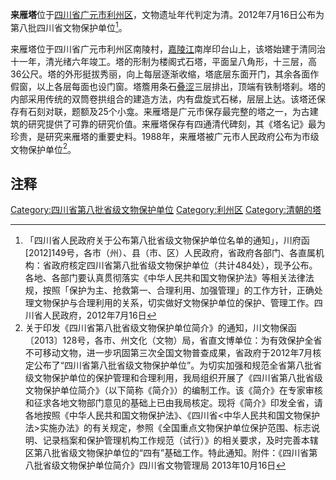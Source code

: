 {{msg:四川省文物保护单位
|名称 = 来雁塔
|编号 = 190
|图片 = 
|级别 = S8
|分类 = 
|时代 = [[清代|清代]]
|地点 = [[四川省|四川省]][[广元市|广元市]][[利州区|利州区]]
|坐标 =
|登录 = 2012年7月16日
}}
'''来雁塔'''位于[[四川省|四川省]][[广元市|广元市]][[利州区|利州区]]，文物遗址年代判定为清。2012年7月16日公布为第八批四川省文物保护单位<ref>「四川省人民政府关于公布第八批省级文物保护单位名单的通知」，川府函[2012]149号，各市（州）、县（市、区）人民政府，省政府各部门、各直属机构：省政府核定四川省第八批省级文物保护单位（共计484处），现予公布。各地、各部门要认真贯彻落实《中华人民共和国文物保护法》等相关法律法规，按照「保护为主、抢救第一、合理利用、加强管理」的工作方针，正确处理文物保护与合理利用的关系，切实做好文物保护单位的保护、管理工作。四川省人民政府，2012年7月16日</ref>。

来雁塔位于四川省广元市利州区南陵村，[[嘉陵江|嘉陵江]]南岸印台山上，该塔始建于清同治十一年，清光绪六年竣工。塔的形制为楼阁式石塔，平面呈八角形，十三层，高36公尺。塔的外形挺拔秀丽，向上每层逐渐收缩，塔底层东面开门，其余各面作假窗，以上各层每面也设门窗。塔簷用条石[[叠涩|叠涩]]三层排出，顶端有铁制塔刹。塔的内部采用传统的双筒卷拱组合的建造方法，内有盘旋式石梯，层层上达。该塔还保存有石刻对联，题额及25个小龛。来雁塔是广元市保存最完整的塔之一，为古建筑的研究提供了可靠的研究价值。来雁塔保存有四通清代碑刻，其《塔名记》最为珍贵，是研究来雁塔的重要史料。1988年，来雁塔被广元市人民政府公布为市级文物保护单位<ref>关于印发《四川省第八批省级文物保护单位简介》的通知，川文物保函〔2013〕128号，各市、州文化（文物）局，省直文博单位：为有效保护全省不可移动文物，进一步巩固第三次全国文物普查成果，省政府于2012年7月核定公布了“四川省第八批省级文物保护单位”。为切实加强和规范全省第八批省级文物保护单位的保护管理和合理利用，我局组织开展了《四川省第八批省级文物保护单位简介》（以下简称《简介》）的编制工作。该《简介》在专家审核和征求各地文物部门意见的基础上已由我局核定。现将《简介》印发全省，请各地按照《中华人民共和国文物保护法》、《四川省<中华人民共和国文物保护法>实施办法》的有关规定，参照《全国重点文物保护单位保护范围、标志说明、记录档案和保护管理机构工作规范（试行）》的相关要求，及时完善本辖区第八批省级文物保护单位的“四有”基础工作。特此通知。附件：《四川省第八批省级文物保护单位简介》四川省文物管理局  2013年10月16日</ref>。

==注释==
{{reflist}}
[[Category:四川省第八批省级文物保护单位|Category:四川省第八批省级文物保护单位]]
[[Category:利州区|Category:利州区]]
[[Category:清朝的塔|Category:清朝的塔]]